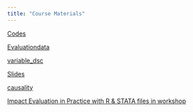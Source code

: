 ---
title: "Course Materials"
---
[Codes](Impact-evaluation.R) 


[Evaluationdata](data/evaluation.dta) 

[variable_dsc](data/variable_desc.csv)

[Slides](slides/IV.pdf)

[causality](https://tellingstorieswithdata.com/14-causality_from_obs.html)

[Impact Evaluation in Practice with R & STATA files in workshop](https://lfbeisermcgrath.github.io/rimpactevaluation/)

